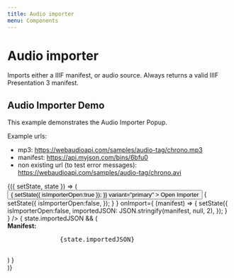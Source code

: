 ```yaml
---
title: Audio importer
menu: Components
---
```


# Audio importer
Imports either a IIIF manifest, or audio source. Always returns a valid IIIF Presentation 3 manifest.

<Props of={AudioImporter} />

## Audio Importer Demo

This example demonstrates the Audio Importer Popup.

Example urls:
- mp3: https://webaudioapi.com/samples/audio-tag/chrono.mp3
- manifest: https://api.myjson.com/bins/6bfu0
- non existing url (to test error messages): https://webaudioapi.com/samples/audio-tag/chrono.avi

<Playground>
  <Component initialState={{ isImporterOpen: false, importedJSON: '' }}>
  {({ setState, state }) => (
    <div>
      <Button 
        onClick={
          ()=>{
            setState({
              isImporterOpen:true
            });
          }}
        variant="primary"
      >
        Open Importer
      </Button>
      <AudioImporter 
        open={state.isImporterOpen}
        onClose={
          ()=>{
            setState({
              isImporterOpen:false,
            });
          }
        }
        onImport={
          (manifest) => {
            setState({
              isImporterOpen:false,
              importedJSON: JSON.stringify(manifest, null, 2),
            });
          }
        }
      />
      {
        state.importedJSON && (
          <div>
            <b>Manifest:</b>
            <pre>
              {state.importedJSON}
            </pre>
          </div>
        ) 
      }
    </div>
  )}
  </Component>
</Playground>
